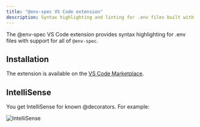 ```yaml
---
title: "@env-spec VS Code extension"
description: Syntax highlighting and linting for .env files built with @env-spec
---
```


The @env-spec VS Code extension provides syntax highlighting for .env files with support for all of `@env-spec`.

## Installation

The extension is available on the [VS Code Marketplace](https://marketplace.visualstudio.com/items?itemName=varlock.env-spec).

## IntelliSense

You get IntelliSense for known @decorators. For example:

![IntelliSense](../../../assets/docs/vs-code-intellisense.png)